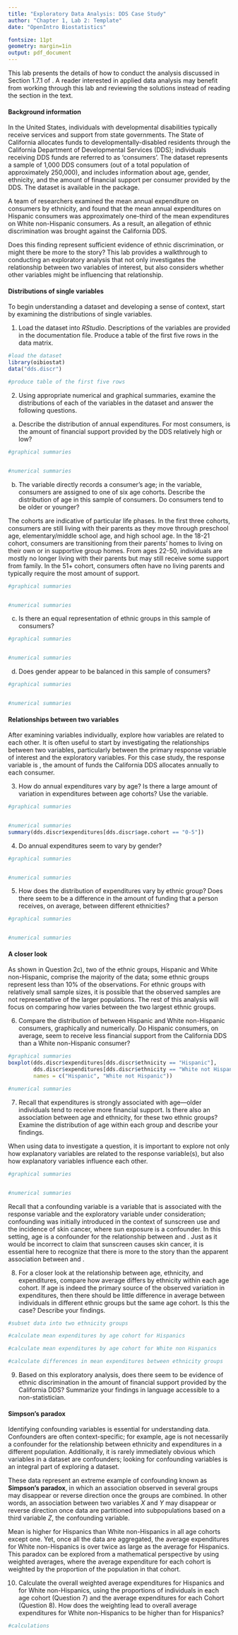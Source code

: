 ```yaml
---
title: "Exploratory Data Analysis: DDS Case Study"
author: "Chapter 1, Lab 2: Template"
date: "OpenIntro Biostatistics"

fontsize: 11pt
geometry: margin=1in
output: pdf_document
---
```



This lab presents the details of how to conduct the analysis discussed in Section 1.7.1 of \textit{OpenIntro Biostatistics}. A reader interested in applied data analysis may benefit from working through this lab and reviewing the solutions instead of reading the section in the text.

#### Background information 

In the United States, individuals with developmental disabilities typically receive services and support from state governments. The State of California allocates funds to developmentally-disabled residents through the California Department of Developmental Services (DDS); individuals receiving DDS funds are referred to as 'consumers'. The dataset \texttt{dds.discr} represents a sample of 1,000 DDS consumers (out of a total population of approximately 250,000), and includes information about age, gender, ethnicity, and the amount of financial support per consumer provided by the DDS. The dataset is available in the \texttt{oibiostat} package.

A team of researchers examined the mean annual expenditure on consumers by ethnicity, and found that the mean annual expenditures on Hispanic consumers was approximately one-third of the mean expenditures on White non-Hispanic consumers. As a result, an allegation of ethnic discrimination was brought against the California DDS.

Does this finding represent sufficient evidence of ethnic discrimination, or might there be more to the story? This lab provides a walkthrough to conducting an exploratory analysis that not only investigates the relationship between two variables of interest, but also considers whether other variables might be influencing that relationship.

#### Distributions of single variables

To begin understanding a dataset and developing a sense of context, start by examining the distributions of single variables.

1. Load the \texttt{dds.discr} dataset into *RStudio*. Descriptions of the variables are provided in the documentation file. Produce a table of the first five rows in the data matrix.

<!---
Hint: to produce the table, use bracket notation.
--->

```r
#load the dataset
library(oibiostat)
data("dds.discr")

#produce table of the first five rows

```



2. Using appropriate numerical and graphical summaries, examine the distributions of each of the variables in the dataset and answer the following questions.

a) Describe the distribution of annual expenditures. For most consumers, is the amount of financial support provided by the DDS relatively high or low?
  
```r
#graphical summaries


#numerical summaries

```






  
b) The variable \texttt{age} directly records a consumer's age; in the \texttt{age.cohort} variable, consumers are assigned to one of six age cohorts. Describe the distribution of age in this sample of consumers. Do consumers tend to be older or younger?
    
The cohorts are indicative of particular life phases. In the first three cohorts, consumers are still living with their parents as they move through preschool age, elementary/middle school age, and high school age. In the 18-21 cohort, consumers are transitioning from their parents' homes to living on their own or in supportive group homes. From ages 22-50, individuals are mostly no longer living with their parents but may still receive some support from family. In the 51+ cohort, consumers often have no living parents and typically require the most amount of support. 

<!---
To make a barplot of a categorical variable, use the plot( ) function. For example, plot(dds.discr$age.cohort). 
--->

  
```r
#graphical summaries


#numerical summaries


```






  
c) Is there an equal representation of ethnic groups in this sample of consumers?
  

```r
#graphical summaries


#numerical summaries


```






  
d) Does gender appear to be balanced in this sample of consumers?
  
```r
#graphical summaries


#numerical summaries


```
  
  
  
  

  
#### Relationships between two variables

After examining variables individually, explore how variables are related to each other. It is often useful to start by investigating the relationships between two variables, particularly between the primary response variable of interest and the exploratory variables. For this case study, the response variable is \texttt{expenditures}, the amount of funds the California DDS allocates annually to each consumer.

3. How do annual expenditures vary by age? Is there a large amount of variation in expenditures between age cohorts? Use the \texttt{age.cohort} variable. 

<!---
The following syntax builds on the basic format of the summary command, using an additional specification enclosed in square brackets. The command instructs R to return a summary for the expenditures variable calculated only from values corresponding to individuals in the 0-5 age cohort.

--->

```r
#graphical summaries


#numerical summaries
summary(dds.discr$expenditures[dds.discr$age.cohort == "0-5"])

```






4. Do annual expenditures seem to vary by gender?

```r
#graphical summaries


#numerical summaries


```





5. How does the distribution of expenditures vary by ethnic group? Does there seem to be a difference in the amount of funding that a person receives, on average, between different ethnicities?

```r
#graphical summaries


#numerical summaries


```








#### A closer look 

As shown in Question 2c), two of the ethnic groups, Hispanic and White non-Hispanic, comprise the majority of the data; some ethnic groups represent less than 10\% of the observations. For ethnic groups with relatively small sample sizes, it is possible that the observed samples are not representative of the larger populations. The rest of this analysis will focus on comparing how \texttt{expenditures} varies between the two largest ethnic groups.

6. Compare the distribution of \texttt{expenditures} between Hispanic and White non-Hispanic consumers, graphically and numerically. Do Hispanic consumers, on average, seem to receive less financial support from the California DDS than a White non-Hispanic consumer?

<!---
Previously, the boxplot command was used with the tilde, boxplot(y ~ x), to plot a variable y by the groups defined with the variable x. This syntax was used to plot expenditures against age cohorts, ethnicity, and gender.

The boxplot command can also be used to plot values of two variables side-by-side, using the comma, boxplot(x, y). The below bracket notation specifies two lists of expenditures: expenditures for individuals in the Hispanic group, and expenditures for individuals in the White not Hispanic group. The command also instructs R to label the two boxplots according to the labels specified by names = c( , ).
--->


```r
#graphical summaries
boxplot(dds.discr$expenditures[dds.discr$ethnicity == "Hispanic"],
        dds.discr$expenditures[dds.discr$ethnicity == "White not Hispanic"],
        names = c("Hispanic", "White not Hispanic"))

#numerical summaries

```








7. Recall that expenditures is strongly associated with age---older individuals tend to receive more financial support. Is there also an association between age and ethnicity, for these two ethnic groups? Examine the distribution of age within each group and describe your findings.

When using data to investigate a question, it is important to explore not only how explanatory variables are related to the response variable(s), but also how explanatory variables influence each other.

```r
#graphical summaries


#numerical summaries


```







Recall that a confounding variable is a variable that is associated with the response variable and the exploratory variable under consideration; confounding was initially introduced in the context of sunscreen use and the incidence of skin cancer, where sun exposure is a confounder. In this setting, age is a confounder for the relationship between \texttt{expenditures} and \texttt{ethnicity}. Just as it would be incorrect to claim that sunscreen causes skin cancer, it is essential here to recognize that there is more to the story than the apparent association between \texttt{expenditures} and \texttt{ethnicity}.

8. For a closer look at the relationship between age, ethnicity, and expenditures, compare how average \texttt{expenditures} differs by ethnicity within each age cohort. If age is indeed the primary source of the observed variation in expenditures, then there should be little difference in average \texttt{expenditures} between individuals in different ethnic groups but the same age cohort. Is this the case? Describe your findings.

```r
#subset data into two ethnicity groups

#calculate mean expenditures by age cohort for Hispanics

#calculate mean expenditures by age cohort for White non Hispanics

#calculate differences in mean expenditures between ethnicity groups
```




9. Based on this exploratory analysis, does there seem to be evidence of ethnic discrimination in the amount of financial support provided by the California DDS? Summarize your findings in language accessible to a non-statistician.






#### Simpson's paradox

Identifying confounding variables is essential for understanding data. Confounders are often context-specific; for example, age is not necessarily a confounder for the relationship between ethnicity and expenditures in a different population. Additionally, it is rarely immediately obvious which variables in a dataset are confounders; looking for confounding variables is an integral part of exploring a dataset.

These data represent an extreme example of confounding known as **Simpson's paradox**, in which an association observed in several groups may disappear or reverse direction once the groups are combined. In other words, an association between two variables *X* and *Y* may disappear or reverse direction once data are partitioned into subpopulations based on a third variable *Z*, the confounding variable.

Mean \texttt{expenditures} is higher for Hispanics than White non-Hispanics in all age cohorts except one. Yet, once all the data are aggregated, the average expenditures for White non-Hispanics is over twice as large as the average for Hispanics. This paradox can be explored from a mathematical perspective by using weighted averages, where the average expenditure for each cohort is weighted by the proportion of the population in that cohort.

10. Calculate the overall weighted average expenditures for Hispanics and for White non-Hispanics, using the proportions of individuals in each age cohort (Question 7) and the average expenditures for each Cohort (Question 8). How does the weighting lead to overall average expenditures for White non-Hispanics to be higher than for Hispanics?

```r
#calculations

```

